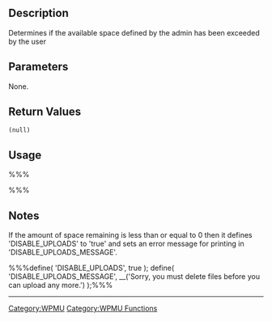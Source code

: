 == Description ==
Determines if the available space defined by the admin has been exceeded by the user 

== Parameters ==
None.

== Return Values ==
; <tt>(null)</tt>

== Usage ==
%%%<?php wpmu_checkAvailableSpace(); ?>%%%

== Notes ==
If the amount of space remaining is less than or equal to 0 then it defines 'DISABLE_UPLOADS' to 'true' and sets an error message for printing in 'DISABLE_UPLOADS_MESSAGE'.

%%%define( 'DISABLE_UPLOADS', true );
define( 'DISABLE_UPLOADS_MESSAGE', __('Sorry, you must delete files before you can upload any more.') );%%%

----

[[Category:WPMU]]
[[Category:WPMU Functions]]